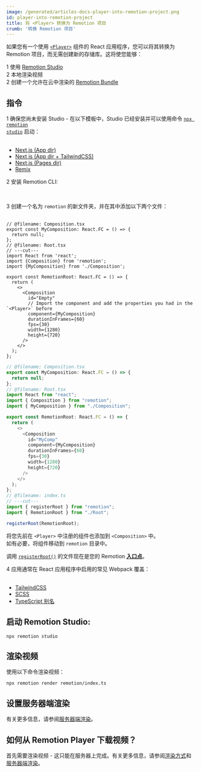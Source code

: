 ```yaml
---
image: /generated/articles-docs-player-into-remotion-project.png
id: player-into-remotion-project
title: 将 <Player> 转换为 Remotion 项目
crumb: '转换 Remotion 项目'
---
```


如果您有一个使用 [`<Player>`](/docs/player/player) 组件的 React 应用程序，您可以将其转换为 Remotion 项目，而无需创建新的存储库。这将使您能够：

<Step>1</Step> 使用 <a href="/docs/studio/">Remotion Studio</a>
<br />
<Step>2</Step> 本地渲染视频
<br />
<Step>2</Step> 创建一个允许在云中渲染的 <a href="/docs/terminology/bundle">Remotion Bundle</a>

## 指令

<Step>1</Step> 确保您尚未安装 Studio - 在以下模板中，Studio 已经安装并可以使用命令 <a href="/docs/cli/studio"><code>npx remotion studio</code></a> 启动：
<br />
<br />

- [Next.js (App dir)](/templates/next)
- [Next.js (App dir + TailwindCSS)](/templates/next-tailwind)
- [Next.js (Pages dir)](/templates/next-pages-dir)
- [Remix](/templates/remix)

<Step>2</Step> 安装 Remotion CLI:

<Installation pkg="@remotion/cli" />
<br />

<Step>3</Step> 创建一个名为 <code>remotion</code> 的新文件夹，并在其中添加以下两个文件：
<br />
<br />

```tsx twoslash title="remotion/Root.tsx"
// @filename: Composition.tsx
export const MyComposition: React.FC = () => {
  return null;
};
// @filename: Root.tsx
// ---cut---
import React from 'react';
import {Composition} from 'remotion';
import {MyComposition} from './Composition';

export const RemotionRoot: React.FC = () => {
  return (
    <>
      <Composition
        id="Empty"
        // Import the component and add the properties you had in the `<Player>` before
        component={MyComposition}
        durationInFrames={60}
        fps={30}
        width={1280}
        height={720}
      />
    </>
  );
};
```

```ts twoslash title="remotion/index.ts"
// @filename: Composition.tsx
export const MyComposition: React.FC = () => {
  return null;
};
// @filename: Root.tsx
import React from "react";
import { Composition } from "remotion";
import { MyComposition } from "./Composition";

export const RemotionRoot: React.FC = () => {
  return (
    <>
      <Composition
        id="MyComp"
        component={MyComposition}
        durationInFrames={60}
        fps={30}
        width={1280}
        height={720}
      />
    </>
  );
};
// @filename: index.ts
// ---cut---
import { registerRoot } from "remotion";
import { RemotionRoot } from "./Root";

registerRoot(RemotionRoot);
```

将您先前在 `<Player>` 中注册的组件也添加到 `<Composition>` 中。  
如有必要，将组件移动到 <code>remotion</code> 目录中。

调用 [`registerRoot()`](/docs/register-root) 的文件现在是您的 Remotion [**入口点**](/docs/terminology/entry-point)。

<Step>4</Step> 应用通常在 React 应用程序中启用的常见 Webpack 覆盖：
<br />
<br />

- [TailwindCSS](/docs/tailwind/tailwind)
- [SCSS](/docs/enable-scss/overview)
- [TypeScript 别名](/docs/typescript-aliases#automatically-syncing-webpack-and-typescript-aliases)

## 启动 Remotion Studio:

```
npx remotion studio
```

## 渲染视频 

使用以下命令渲染视频：

```
npx remotion render remotion/index.ts
```

## 设置服务器端渲染 

有关更多信息，请参阅[服务器端渲染](/docs/ssr)。

## 如何从 Remotion Player 下载视频？

首先需要渲染视频 - 这只能在服务器上完成。有关更多信息，请参阅[渲染方式](/docs/render)和[服务器端渲染](/docs/ssr)。
